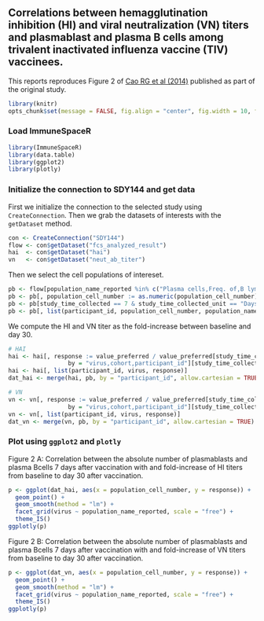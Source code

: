 <!--
%\VignetteEngine{knitr::knitr}
%\VignetteIndexEntry{Reproducing an online report using ImmuneSpaceR: Correlation of HAI/virus neutralizition titer and cell counts in SDY144}
--> 

## Correlations between hemagglutination inhibition (HI) and viral neutralization (VN) titers and plasmablast and plasma B cells among trivalent inactivated influenza vaccine (TIV) vaccinees.

This reports reproduces Figure 2 of <a href="http://www.jid.oxfordjournals.org/cgi/pmidlookup?view=long&pmid=24495909">Cao RG et al (2014)</a> published as part of the original study.

```r
library(knitr)
opts_chunk$set(message = FALSE, fig.align = "center", fig.width = 10, fig.height = 8)
```

### Load ImmuneSpaceR

```r
library(ImmuneSpaceR)
library(data.table)
library(ggplot2)
library(plotly)
```

### Initialize the connection to SDY144 and get data

First we initialize the connection to the selected study using `CreateConnection`.
Then we grab the datasets of interests with the `getDataset` method.

```r
con <- CreateConnection("SDY144")
flow <- con$getDataset("fcs_analyzed_result")
hai  <- con$getDataset("hai")
vn   <- con$getDataset("neut_ab_titer")
```

Then we select the cell populations of intereset.

```r
pb <- flow[population_name_reported %in% c("Plasma cells,Freq. of,B lym CD27+", "Plasmablast + Plasma Cells Abs#", "Plasmablast,Freq. of,Q3: CD19+, CD20-")]
pb <- pb[, population_cell_number := as.numeric(population_cell_number)]
pb <- pb[study_time_collected == 7 & study_time_collected_unit == "Days"] #13 participants
pb <- pb[, list(participant_id, population_cell_number, population_name_reported)]
```

We compute the HI and VN titer as the fold-increase between baseline and day 30.

```r
# HAI
hai <- hai[, response := value_preferred / value_preferred[study_time_collected==0],
                 by = "virus,cohort,participant_id"][study_time_collected==30]
hai <- hai[, list(participant_id, virus, response)]
dat_hai <- merge(hai, pb, by = "participant_id", allow.cartesian = TRUE)

# VN
vn <- vn[, response := value_preferred / value_preferred[study_time_collected==0],
                 by = "virus,cohort,participant_id"][study_time_collected==30]
vn <- vn[, list(participant_id, virus, response)]
dat_vn <- merge(vn, pb, by = "participant_id", allow.cartesian = TRUE)
```

### Plot using `ggplot2` and `plotly`

Figure 2 A: Correlation between the absolute number of plasmablasts and plasma
Bcells 7 days after vaccination with and fold-increase of HI titers from baseline
to day 30 after vaccination.
```r
p <- ggplot(dat_hai, aes(x = population_cell_number, y = response)) +
  geom_point() +
  geom_smooth(method = "lm") +
  facet_grid(virus ~ population_name_reported, scale = "free") +
  theme_IS()
ggplotly(p)
```

Figure 2 B: Correlation between the absolute number of plasmablasts and plasma
Bcells 7 days after vaccination with and fold-increase of VN titers from baseline
to day 30 after vaccination.

```r
p <- ggplot(dat_vn, aes(x = population_cell_number, y = response)) +
  geom_point() +
  geom_smooth(method = "lm") +
  facet_grid(virus ~ population_name_reported, scale = "free") +
  theme_IS()
ggplotly(p)
```

<script>
window.HTMLWidgets.staticRender();
</script>


